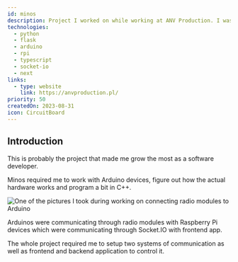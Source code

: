```yaml
---
id: minos
description: Project I worked on while working at ANV Production. I was responsible for creating a whole ecosystem of wirelessly communicating devices.
technologies:
  - python
  - flask
  - arduino
  - rpi
  - typescript
  - socket-io
  - next
links:
  - type: website
    link: https://anvproduction.pl/
priority: 50
createdOn: 2023-08-31
icon: CircuitBoard
---
```



## Introduction

This is probably the project that made me grow the most as a software developer.

Minos required me to work with Arduino devices, figure out how the actual hardware works and program a bit in C++.

<Img
  alt="One of the pictures I took during working on connecting radio modules to Arduino"
  src="minos"
/>

Arduinos were communicating through radio modules with Raspberry Pi devices which were communicating through Socket.IO with frontend app.

The whole project required me to setup two systems of communication as well as frontend and backend application to control it.
